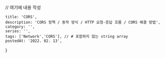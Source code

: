 
// 여기에 내용 작성

    title: 'CORS',
    description: 'CORS 정책 / 동작 방식 / HTTP 요청-응답 흐름 / CORS 해결 방법',
    category: '',
    series: '',
    tags: ['Network','CORS'], // # 포함하지 않는 string array
    postedAt: '2022. 02. 13',
}